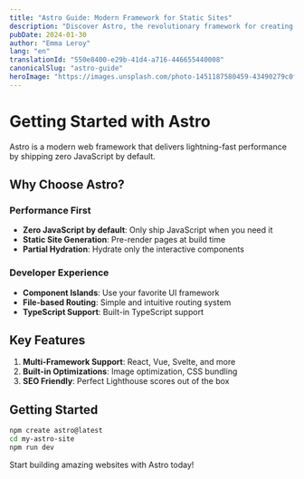 ```yaml
---
title: "Astro Guide: Modern Framework for Static Sites"
description: "Discover Astro, the revolutionary framework for creating ultra-fast websites with less JavaScript."
pubDate: 2024-01-30
author: "Emma Leroy"
lang: "en"
translationId: "550e8400-e29b-41d4-a716-446655440008"
canonicalSlug: "astro-guide"
heroImage: "https://images.unsplash.com/photo-1451187580459-43490279c0fa?ixlib=rb-4.0.3&auto=format&fit=crop&w=1200&h=600&q=80"
---
```


# Getting Started with Astro

Astro is a modern web framework that delivers lightning-fast performance by shipping zero JavaScript by default.

## Why Choose Astro?

### Performance First

- **Zero JavaScript by default**: Only ship JavaScript when you need it
- **Static Site Generation**: Pre-render pages at build time
- **Partial Hydration**: Hydrate only the interactive components

### Developer Experience

- **Component Islands**: Use your favorite UI framework
- **File-based Routing**: Simple and intuitive routing system
- **TypeScript Support**: Built-in TypeScript support

## Key Features

1. **Multi-Framework Support**: React, Vue, Svelte, and more
2. **Built-in Optimizations**: Image optimization, CSS bundling
3. **SEO Friendly**: Perfect Lighthouse scores out of the box

## Getting Started

```bash
npm create astro@latest
cd my-astro-site
npm run dev
```

Start building amazing websites with Astro today!
